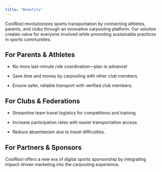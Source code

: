 ```yaml
---
title: "Benefits"
---
```


CoolRool revolutionizes sports transportation by connecting athletes, parents, and clubs through an innovative carpooling platform. Our solution creates value for everyone involved while promoting sustainable practices in sports communities.

## For Parents & Athletes

- No more last-minute ride coordination—plan in advance!

- Save time and money by carpooling with other club members.

- Ensure safer, reliable transport with verified club members.

## For Clubs & Federations

- Streamline team travel logistics for competitions and training.

- Increase participation rates with easier transportation access.

- Reduce absenteeism due to travel difficulties.

<Card
  title="Register my club"
  description="Register your club and start carpooling with other club members."
  link="https://calendly.com/coolrool/club"
  icon="soccer-ball"
  iconType="regular"
  iconSize="32px"
/>

## For Partners & Sponsors

CoolRool offers a new era of digital sports sponsorship by integrating impact-driven marketing into the carpooling experience.

<CardList cols={2}>
<Card 
  title="In-app Visibility"
  description="Your brand appears each time a ride is arranged."
  icon="eye"
  iconType="regular"
  iconSize="32px"
/>
<Card 
  title="Targeted Marketing"
  description="Engage directly with sports clubs, parents, and local communities."
  icon="target"
  iconType="regular"
  iconSize="32px"
/>
<Card 
  title="Corporate Social Responsibility (CSR) Impact"
  description="Showcase sustainability efforts with real, measurable results."
  icon="hand-heart"
  iconType="regular"
  iconSize="32px"
/>
<Card 
  title="Data-Driven Reports"
  description="Access key metrics such as CO₂ savings, rides completed, and engagement levels."
  icon="chart-bar"
  iconType="regular"
  iconSize="32px"
/>
<Card 
  title="Sustainable Branding"
  description="Move from physical, wasteful sponsorships (stadium banners, flyers) to highly visible digital exposure."
  icon="leaf"
  iconType="regular"
  iconSize="32px"
/>
<Card 
  title="Community Engagement"
  description="Strengthen your brand's commitment to sustainability and sports development."
  icon="users-three"
  iconType="regular"
  iconSize="32px"
/>
</CardList>


<Card
  title="Become a partner"
  description="Become a partner and get in-app visibility for your brand."
  link="https://calendly.com/coolrool/partenaire"
  icon="handshake"
  iconType="regular"
  iconSize="32px"
/>